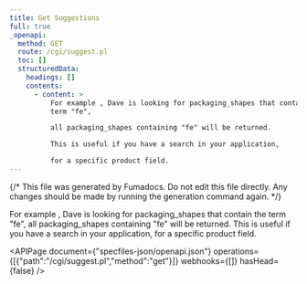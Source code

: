 ```yaml
---
title: Get Suggestions
full: true
_openapi:
  method: GET
  route: /cgi/suggest.pl
  toc: []
  structuredData:
    headings: []
    contents:
      - content: >
          For example , Dave is looking for packaging_shapes that contain the
          term "fe",

          all packaging_shapes containing "fe" will be returned.

          This is useful if you have a search in your application,

          for a specific product field.
---
```


{/* This file was generated by Fumadocs. Do not edit this file directly. Any changes should be made by running the generation command again. */}

For example , Dave is looking for packaging_shapes that contain the term "fe",
all packaging_shapes containing "fe" will be returned.
This is useful if you have a search in your application,
for a specific product field.


<APIPage document={"specfiles-json/openapi.json"} operations={[{"path":"/cgi/suggest.pl","method":"get"}]} webhooks={[]} hasHead={false} />